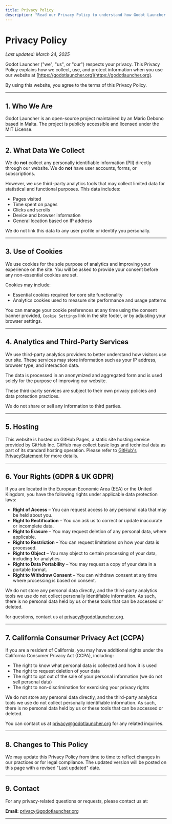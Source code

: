 ```yaml
---
title: Privacy Policy
description: "Read our Privacy Policy to understand how Godot Launcher collects, uses, and protects your information."
---
```


# Privacy Policy

_Last updated: March 24, 2025_

Godot Launcher ("we", "us", or "our") respects your privacy. This Privacy
Policy explains how we collect, use, and protect information when you use our
website at [https://godotlauncher.org](https://godotlauncher.org).

By using this website, you agree to the terms of this Privacy Policy.

---

## 1. Who We Are

Godot Launcher is an open-source project maintained by an Mario Debono based in
Malta. The project is publicly accessible and licensed under the MIT License.

---

## 2. What Data We Collect

We do **not** collect any personally identifiable information (PII) directly
through our website. We do **not** have user accounts, forms, or subscriptions.

However, we use third-party analytics tools that may collect limited data for
statistical and functional purposes. This data includes:

- Pages visited
- Time spent on pages
- Clicks and scrolls
- Device and browser information
- General location based on IP address

We do not link this data to any user profile or identify you personally.

---

## 3. Use of Cookies

We use cookies for the sole purpose of analytics and improving your experience
on the site. You will be asked to provide your consent before any non-essential
cookies are set.

Cookies may include:

- Essential cookies required for core site functionality
- Analytics cookies used to measure site performance and usage patterns

You can manage your cookie preferences at any time using the consent banner
provided, `Cookie Settings` link in the site footer, or by adjusting your
browser settings.

---

## 4. Analytics and Third-Party Services

We use third-party analytics providers to better understand how visitors use
our site. These services may store information such as your IP address, browser
type, and interaction data.

The data is processed in an anonymized and aggregated form and is used solely
for the purpose of improving our website.

These third-party services are subject to their own privacy policies and data
protection practices.

We do not share or sell any information to third parties.

---

## 5. Hosting

This website is hosted on GitHub Pages, a static site hosting service provided
by GitHub Inc. GitHub may collect basic logs and technical data as part of its
standard hosting operation. Please refer to
[GitHub's PrivacyStatement](https://docs.github.com/en/site-policy/privacy-policies/github-privacy-statement)
for more details.

---

## 6. Your Rights (GDPR & UK GDPR)

If you are located in the European Economic Area (EEA) or the United Kingdom,
you have the following rights under applicable data protection laws:

- **Right of Access** – You can request access to any personal data that may be
  held about you.
- **Right to Rectification** – You can ask us to correct or update inaccurate
  or incomplete data.
- **Right to Erasure** – You may request deletion of any personal data, where
  applicable.
- **Right to Restriction** – You can request limitations on how your data is
  processed.
- **Right to Object** – You may object to certain processing of your data,
  including for analytics.
- **Right to Data Portability** – You may request a copy of your data in a
  portable format.
- **Right to Withdraw Consent** – You can withdraw consent at any time where
  processing is based on consent.

We do not store any personal data directly, and the third-party
analytics tools we use do not collect personally identifiable
information. As such, there is no personal data held by us or these tools that
can be accessed or deleted.

for questions, contact us at [privacy@godotlauncher.org](mailto:privacy@godotlauncher.org).

---

## 7. California Consumer Privacy Act (CCPA)

If you are a resident of California, you may have additional rights under the
California Consumer Privacy Act (CCPA), including:

- The right to know what personal data is collected and how it is used
- The right to request deletion of your data
- The right to opt out of the sale of your personal information (we do not sell
  personal data)
- The right to non-discrimination for exercising your privacy rights

We do not store any personal data directly, and the third-party
analytics tools we use do not collect personally identifiable
information. As such, there is no personal data held by us or these tools that
can be accessed or deleted.

You can contact us at
[privacy@godotlauncher.org](mailto:privacy@godotlauncher.org) for any related
inquiries.

---

## 8. Changes to This Policy

We may update this Privacy Policy from time to time to reflect changes in our
practices or for legal compliance. The updated version will be posted on this
page with a revised "Last updated" date.

---

## 9. Contact

For any privacy-related questions or requests, please contact us at:

**Email:** [privacy@godotlauncher.org](mailto:privacy@godotlauncher.org)

---
